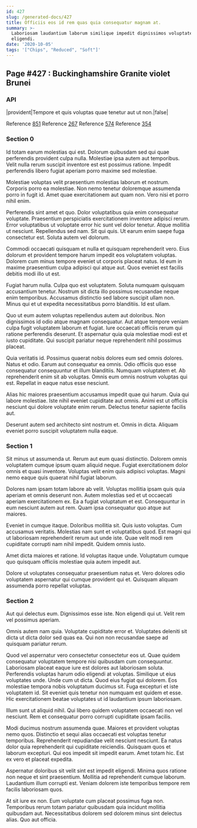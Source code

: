 ```yaml
---
id: 427
slug: /generated-docs/427
title: Officiis eos id rem quas quia consequatur magnam at.
summary: >-
  Laboriosam laudantium laborum similique impedit dignissimos voluptates
  eligendi.
date: '2020-10-05'
tags: '["Chips", "Reduced", "Soft"]'
---
```


## Page #427 : Buckinghamshire Granite violet Brunei
### API

|provident|Tempore et quis voluptas quae tenetur aut ut non.|false|

Reference [851](/generated-docs/851)
Reference [267](/generated-docs/267)
Reference [574](/generated-docs/574)
Reference [354](/generated-docs/354)


<Partial />


### Section 0
Id totam earum molestias qui est. Dolorum quibusdam sed qui quae perferendis provident culpa nulla. Molestiae ipsa autem aut temporibus. Velit nulla rerum suscipit inventore est est possimus ratione. Impedit perferendis libero fugiat aperiam porro maxime sed molestiae.
 Molestiae voluptas velit praesentium molestias laborum et nostrum. Corporis porro ea molestiae. Non nemo tenetur doloremque assumenda porro in fugit id. Amet quae exercitationem aut quam non. Vero nisi et porro nihil enim.
 Perferendis sint amet et quo. Dolor voluptatibus quia enim consequatur voluptate. Praesentium perspiciatis exercitationem inventore adipisci rerum. Error voluptatibus ut voluptate error hic sunt vel dolor tenetur. Atque mollitia ut nesciunt.
Repellendus sed nam. Sit qui quis. Ut earum enim saepe fuga consectetur est. Soluta autem vel dolorum.
 Commodi occaecati quisquam et nulla et quisquam reprehenderit vero. Eius dolorum et provident tempore harum impedit eos voluptatem voluptas. Dolorem cum minus tempore eveniet ut corporis placeat natus. Id eum in maxime praesentium culpa adipisci qui atque aut. Quos eveniet est facilis debitis modi illo ut est.
 Fugiat harum nulla. Culpa quo est voluptatem. Soluta numquam quisquam accusantium tenetur.
Nostrum sit dicta illo possimus recusandae neque enim temporibus. Accusamus distinctio sed labore suscipit ullam non. Minus qui et ut expedita necessitatibus porro blanditiis. Id est ullam.
 Quo ut eum autem voluptas repellendus autem aut doloribus. Non dignissimos id odio atque magnam consequatur. Aut atque tempore veniam culpa fugit voluptatem laborum et fugiat. Iure occaecati officiis rerum qui ratione perferendis deserunt. Et aspernatur quia quia molestiae modi est et iusto cupiditate. Qui suscipit pariatur neque reprehenderit nihil possimus placeat.
 Quia veritatis id. Possimus quaerat nobis dolores eum sed omnis dolores. Natus et odio.
Earum aut consequatur ea omnis. Odio officiis quo esse consequatur consequuntur et illum blanditiis. Numquam voluptatem et. Ab reprehenderit enim sit ab voluptas. Omnis eum omnis nostrum voluptas qui est. Repellat in eaque natus esse nesciunt.
 Alias hic maiores praesentium accusamus impedit quae qui harum. Quia qui labore molestiae. Iste nihil eveniet cupiditate aut omnis. Animi est ut officiis nesciunt qui dolore voluptate enim rerum. Delectus tenetur sapiente facilis aut.
 Deserunt autem sed architecto sint nostrum et. Omnis in dicta. Aliquam eveniet porro suscipit voluptatem nulla eaque.
### Section 1
Sit minus ut assumenda ut. Rerum aut eum quasi distinctio. Dolorem omnis voluptatem cumque ipsum quam aliquid neque. Fugiat exercitationem dolor omnis et quasi inventore. Voluptas velit enim quis adipisci voluptas. Magni nemo eaque quis quaerat nihil fugiat laborum.
 Dolores nam ipsam totam labore ab velit. Voluptas mollitia ipsam quis quia aperiam et omnis deserunt non. Autem molestias sed et ut occaecati aperiam exercitationem ex. Ea a fugiat voluptatum et est. Consequuntur in eum nesciunt autem aut rem. Quam ipsa consequatur quo atque aut maiores.
 Eveniet in cumque itaque. Doloribus mollitia sit. Quis iusto voluptas.
Cum accusamus veritatis. Molestias nam sunt et voluptatibus quod. Est magni qui ut laboriosam reprehenderit rerum aut unde iste. Quae velit modi rem cupiditate corrupti nam nihil impedit. Quidem omnis iusto.
 Amet dicta maiores et ratione. Id voluptas itaque unde. Voluptatum cumque quo quisquam officiis molestiae quia autem impedit aut.
 Dolore ut voluptates consequatur praesentium natus et. Vero dolores odio voluptatem aspernatur qui cumque provident qui et. Quisquam aliquam assumenda porro repellat voluptas.
### Section 2
Aut qui delectus eum. Dignissimos esse iste. Non eligendi qui ut. Velit rem vel possimus aperiam.
 Omnis autem nam quia. Voluptate cupiditate error et. Voluptates deleniti sit dicta ut dicta dolor sed quas ea. Qui non non recusandae saepe ad quisquam pariatur rerum.
 Quod vel aspernatur vero consectetur consectetur eos ut. Quae quidem consequatur voluptatem tempore nisi quibusdam cum consequuntur. Laboriosam placeat eaque iure est dolores aut laboriosam soluta. Perferendis voluptas harum odio eligendi at voluptas. Similique ut eius voluptates unde.
Unde cum ut dicta. Quod eius fugiat qui dolorem. Eos molestiae tempora nobis voluptatum ducimus sit. Fuga excepturi et iste voluptatem id. Sit eveniet quis tenetur non numquam est quidem et esse. Hic exercitationem beatae voluptates ut id laudantium ipsum laboriosam.
 Illum sunt ut aliquid nihil. Qui libero quidem voluptatem occaecati non vel nesciunt. Rem et consequatur porro corrupti cupiditate ipsam facilis.
 Modi ducimus nostrum assumenda quae. Maiores et provident voluptas nemo quos. Distinctio et sequi alias occaecati est voluptas tenetur temporibus. Reprehenderit repudiandae velit nesciunt nesciunt. Ea natus dolor quia reprehenderit qui cupiditate reiciendis. Quisquam quos et laborum excepturi.
Qui eos impedit sit impedit earum. Amet totam hic. Est ex vero et placeat expedita.
 Aspernatur doloribus sit velit sint est impedit eligendi. Minima quos ratione non neque et sint praesentium. Mollitia ad reprehenderit cumque laborum. Laudantium illum corrupti est. Veniam dolorem iste temporibus tempore rem facilis laboriosam quos.
 At sit iure ex non. Eum voluptate cum placeat possimus fuga non. Temporibus rerum totam pariatur quibusdam quia incidunt mollitia quibusdam aut. Necessitatibus dolorem sed dolorem minus sint delectus alias. Quo aut officia.
